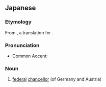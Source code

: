 ==Japanese==
{{ja-kanjitab|れん|ほう|k2=ぽう|しゅ|しょう}}

===Etymology===
From {{compound|ja|連邦|首相|tr1=renpō|tr2=shushō|t1=federation|t2=chancellor}}, a translation for {{etyl|de|ja|sort=れんぽうしゅしょう}} {{m|de|Bundeskanzler}}.

===Pronunciation===
* Common Accent: {{ja-accent-common|heiban|れ|んぽうしゅしょう|rèńpóúshúshóú}}

===Noun===
{{ja-noun|れんぽう しゅしょう}}

# [[federal]] [[chancellor]] (of Germany and Austria)